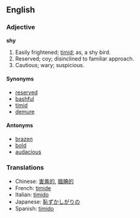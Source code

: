 ==English==
===Adjective===
'''shy'''

#Easily frightened; [[timid]]; as, a shy bird.
#Reserved; coy; disinclined to familiar approach.
#Cautious; wary; suspicious.

====Synonyms====
*[[reserved]]
*[[bashful]]
*[[timid]]
*[[demure]]

====Antonyms====
*[[brazen]]
*[[bold]]
*[[audacious]]

===Translations===
*Chinese: [[害羞的]], [[腼腆的]]
*French: [[timide]]
*Italian: [[timido]]
*Japanese: [[恥ずかしがりの]]
*Spanish: [[tímido]]